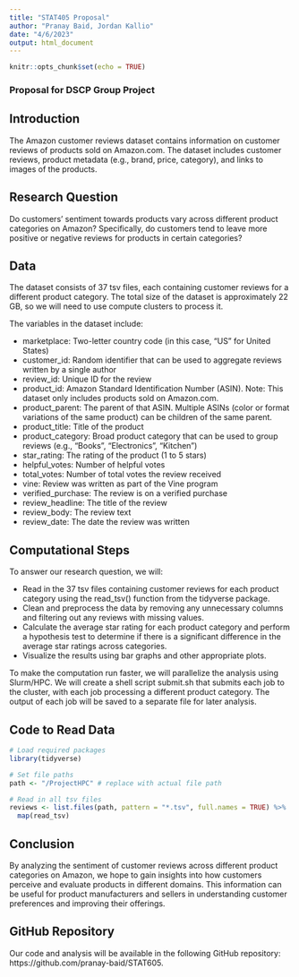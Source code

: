 ```yaml
---
title: "STAT405 Proposal"
author: "Pranay Baid, Jordan Kallio"
date: "4/6/2023"
output: html_document
---
```


```r
knitr::opts_chunk$set(echo = TRUE)
```

### Proposal for DSCP Group Project

## Introduction

The Amazon customer reviews dataset contains information on customer reviews of products sold on Amazon.com. The dataset includes customer reviews, product metadata (e.g., brand, price, category), and links to images of the products.

## Research Question

Do customers' sentiment towards products vary across different product categories on Amazon? Specifically, do customers tend to leave more positive or negative reviews for products in certain categories?

## Data

The dataset consists of 37 tsv files, each containing customer reviews for a different product category. The total size of the dataset is approximately 22 GB, so we will need to use compute clusters to process it.

The variables in the dataset include:

* marketplace: Two-letter country code (in this case, "US" for United States)
* customer_id: Random identifier that can be used to aggregate reviews written by a single author
* review_id: Unique ID for the review
* product_id: Amazon Standard Identification Number (ASIN). Note: This dataset only includes products sold on Amazon.com.
* product_parent: The parent of that ASIN. Multiple ASINs (color or format variations of the same product) can be children of the same parent.
* product_title: Title of the product
* product_category: Broad product category that can be used to group reviews (e.g., "Books", "Electronics", "Kitchen")
* star_rating: The rating of the product (1 to 5 stars)
* helpful_votes: Number of helpful votes
* total_votes: Number of total votes the review received
* vine: Review was written as part of the Vine program
* verified_purchase: The review is on a verified purchase
* review_headline: The title of the review
* review_body: The review text
* review_date: The date the review was written

## Computational Steps
To answer our research question, we will:

* Read in the 37 tsv files containing customer reviews for each product category using the read_tsv() function from the tidyverse package.
* Clean and preprocess the data by removing any unnecessary columns and filtering out any reviews with missing values.
* Calculate the average star rating for each product category and perform a hypothesis test to determine if there is a significant difference in the average star ratings across categories.
* Visualize the results using bar graphs and other appropriate plots.

To make the computation run faster, we will parallelize the analysis using Slurm/HPC. We will create a shell script submit.sh that submits each job to the cluster, with each job processing a different product category. The output of each job will be saved to a separate file for later analysis.

## Code to Read Data
```r
# Load required packages
library(tidyverse)

# Set file paths
path <- "/ProjectHPC" # replace with actual file path

# Read in all tsv files
reviews <- list.files(path, pattern = "*.tsv", full.names = TRUE) %>%
  map(read_tsv)

```

## Conclusion

By analyzing the sentiment of customer reviews across different product categories on Amazon, we hope to gain insights into how customers perceive and evaluate products in different domains. This information can be useful for product manufacturers and sellers in understanding customer preferences and improving their offerings.

## GitHub Repository

Our code and analysis will be available in the following GitHub repository: https://github.com/pranay-baid/STAT605.